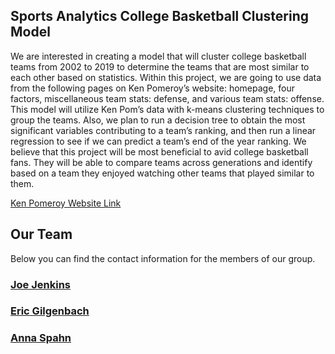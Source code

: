 ## Sports Analytics College Basketball Clustering Model

We are interested in creating a model that will cluster college basketball teams from 2002 to 2019 to determine the teams that are most similar to each other based on statistics. Within this project, we are going to use data from the following pages on Ken Pomeroy’s website: homepage, four factors, miscellaneous team stats: defense, and various team stats: offense. This model will utilize Ken Pom’s data with k-means clustering techniques to group the teams. Also, we plan to run a decision tree to obtain the most significant variables contributing to a team's ranking, and then run a linear regression to see if we can predict a team's end of the year ranking. We believe that this project will be most beneficial to avid college basketball fans. They will be able to compare teams across generations and identify based on a team they enjoyed watching other teams that played similar to them. 

[Ken Pomeroy Website Link](https://kenpom.com/index.php?y=2019)

## Our Team

Below you can find the contact information for the members of our group.

### [Joe Jenkins](mailto:jjenki22@nd.edu)

### [Eric Gilgenbach](mailto:egilgenb@nd.edu)

### [Anna Spahn](mailto:aspahn2@nd.edu)